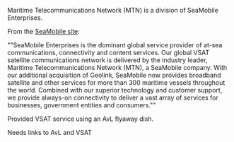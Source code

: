 Maritime Telecommunications Network (MTN) is a division of SeaMobile Enterprises.

From the [http://www.seamobile.com SeaMobile site]:

""SeaMobile Enterprises is the dominant global service provider of at-sea communications, connectivity and content services. Our global VSAT satellite communications network is delivered by the industry leader, Maritime Telecommunications Network (MTN), a SeaMobile company. With our additional acquisition of Geolink, SeaMobile now provides broadband satellite and other services for more than 300 maritime vessels throughout the world. Combined with our superior technology and customer support, we provide always-on connectivity to deliver a vast array of services for businesses, government entities and consumers.""


Provided VSAT service using an AvL flyaway dish.


Needs links to AvL and VSAT
{{catneeded}}